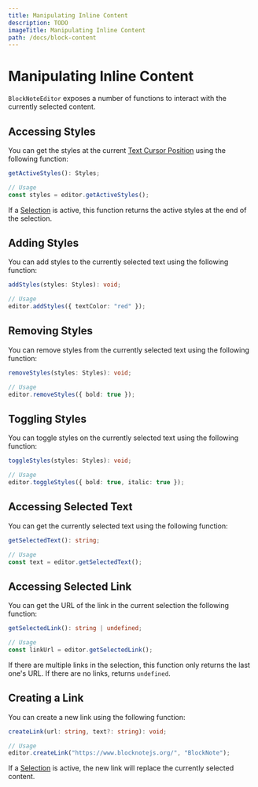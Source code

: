 ```yaml
---
title: Manipulating Inline Content
description: TODO
imageTitle: Manipulating Inline Content
path: /docs/block-content
---
```


# Manipulating Inline Content

`BlockNoteEditor` exposes a number of functions to interact with the currently selected content.

## Accessing Styles

You can get the styles at the current [Text Cursor Position](/docs/editor-api/cursor-selections#text-cursor) using the following function:

```typescript
getActiveStyles(): Styles;

// Usage
const styles = editor.getActiveStyles();
```

If a [Selection](/docs/editor-api/cursor-selections#selections) is active, this function returns the active styles at the end of the selection.

## Adding Styles

You can add styles to the currently selected text using the following function:

```typescript
addStyles(styles: Styles): void;

// Usage
editor.addStyles({ textColor: "red" });
```

## Removing Styles

You can remove styles from the currently selected text using the following function:

```typescript
removeStyles(styles: Styles): void;

// Usage
editor.removeStyles({ bold: true });
```

## Toggling Styles

You can toggle styles on the currently selected text using the following function:

```typescript
toggleStyles(styles: Styles): void;

// Usage
editor.toggleStyles({ bold: true, italic: true });
```

## Accessing Selected Text

You can get the currently selected text using the following function:

```typescript
getSelectedText(): string;

// Usage
const text = editor.getSelectedText();
```

## Accessing Selected Link

You can get the URL of the link in the current selection the following function:

```typescript
getSelectedLink(): string | undefined;

// Usage
const linkUrl = editor.getSelectedLink();
```

If there are multiple links in the selection, this function only returns the last one's URL. If there are no links, returns `undefined`.

## Creating a Link

You can create a new link using the following function:

```typescript
createLink(url: string, text?: string): void;

// Usage
editor.createLink("https://www.blocknotejs.org/", "BlockNote");
```

If a [Selection](/docs/editor-api/cursor-selections#selections) is active, the new link will replace the currently selected content.
